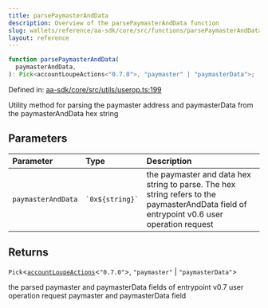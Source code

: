 ```yaml
---
title: parsePaymasterAndData
description: Overview of the parsePaymasterAndData function
slug: wallets/reference/aa-sdk/core/src/functions/parsePaymasterAndData
layout: reference
---
```


```ts
function parsePaymasterAndData(
  paymasterAndData,
): Pick<accountLoupeActions<"0.7.0">, "paymaster" | "paymasterData">;
```

Defined in: [aa-sdk/core/src/utils/userop.ts:199](https://github.com/alchemyplatform/aa-sdk/blob/49e74eee8606f480b200b4612d00d950da8a8742/aa-sdk/core/src/utils/userop.ts#L199)

Utility method for parsing the paymaster address and paymasterData from the paymasterAndData hex string

## Parameters

| Parameter          | Type                | Description                                                                                                                               |
| :----------------- | :------------------ | :---------------------------------------------------------------------------------------------------------------------------------------- |
| `paymasterAndData` | `` `0x${string}` `` | the paymaster and data hex string to parse. The hex string refers to the paymasterAndData field of entrypoint v0.6 user operation request |

## Returns

`Pick`\<[`accountLoupeActions`](../../../../account-kit/core/src/variables/accountLoupeActions.mdx)\<`"0.7.0"`>, `"paymaster"` | `"paymasterData"`>

the parsed paymaster and paymasterData fields of entrypoint v0.7 user operation request paymaster and paymasterData field
